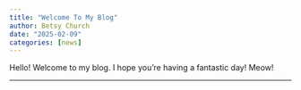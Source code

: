 ```yaml
---
title: "Welcome To My Blog"
author: Betsy Church
date: "2025-02-09"
categories: [news]
---
```


Hello! Welcome to my blog. I hope you're having a fantastic day! Meow!

------------------------------------------------------------------------
